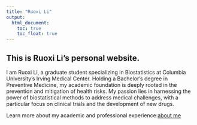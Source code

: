```yaml
---
title: "Ruoxi Li"
output: 
  html_document:
    toc: true
    toc_float: true
---
```


## This is Ruoxi Li's personal website.

I am Ruoxi Li, a graduate student specializing in Biostatistics at Columbia University's Irving Medical Center. Holding a Bachelor's degree in Preventive Medicine, my academic foundation is deeply rooted in the prevention and mitigation of health risks. My passion lies in harnessing the power of biostatistical methods to address medical challenges, with a particular focus on clinical trials and the development of new drugs.

Learn more about my academic and professional experience:[about me](About-me.html)
